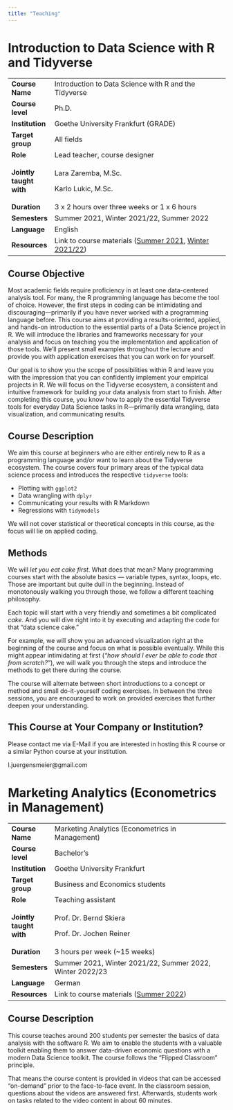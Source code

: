 ```yaml
---
title: "Teaching"
---
```


# Introduction to Data Science with R and Tidyverse

+-------------------------+---------------------------------------------------------------------------------------------------------------------------------------------------------------------------------------------------------------------------------------------------------------------+
| **Course Name**         | Introduction to Data Science with R and the Tidyverse                                                                                                                                                                                                               |
+-------------------------+---------------------------------------------------------------------------------------------------------------------------------------------------------------------------------------------------------------------------------------------------------------------+
| **Course level**        | Ph.D.                                                                                                                                                                                                                                                               |
+-------------------------+---------------------------------------------------------------------------------------------------------------------------------------------------------------------------------------------------------------------------------------------------------------------+
| **Institution**         | Goethe University Frankfurt (GRADE)                                                                                                                                                                                                                                 |
+-------------------------+---------------------------------------------------------------------------------------------------------------------------------------------------------------------------------------------------------------------------------------------------------------------+
| **Target group**        | All fields                                                                                                                                                                                                                                                          |
+-------------------------+---------------------------------------------------------------------------------------------------------------------------------------------------------------------------------------------------------------------------------------------------------------------+
| **Role**                | Lead teacher, course designer                                                                                                                                                                                                                                       |
+-------------------------+---------------------------------------------------------------------------------------------------------------------------------------------------------------------------------------------------------------------------------------------------------------------+
| **Jointly taught with** | Lara Zaremba, M.Sc.                                                                                                                                                                                                                                                 |
|                         |                                                                                                                                                                                                                                                                     |
|                         | Karlo Lukic, M.Sc.                                                                                                                                                                                                                                                  |
+-------------------------+---------------------------------------------------------------------------------------------------------------------------------------------------------------------------------------------------------------------------------------------------------------------+
| **Duration**            | 3 x 2 hours over three weeks or 1 x 6 hours                                                                                                                                                                                                                         |
+-------------------------+---------------------------------------------------------------------------------------------------------------------------------------------------------------------------------------------------------------------------------------------------------------------+
| **Semesters**           | Summer 2021, Winter 2021/22, Summer 2022                                                                                                                                                                                                                            |
+-------------------------+---------------------------------------------------------------------------------------------------------------------------------------------------------------------------------------------------------------------------------------------------------------------+
| **Language**            | English                                                                                                                                                                                                                                                             |
+-------------------------+---------------------------------------------------------------------------------------------------------------------------------------------------------------------------------------------------------------------------------------------------------------------+
| **Resources**           | Link to course materials ([Summer 2021](https://lukas-jue.github.io/intro-tidyverse/ "Introduction to Data Science with R and Tidyverse"), [Winter 2021/22](https://lukas-jue.github.io/intro-tidyverse-2022/ "Introduction to Data Science with R and Tidyverse")) |
+-------------------------+---------------------------------------------------------------------------------------------------------------------------------------------------------------------------------------------------------------------------------------------------------------------+

## Course Objective

Most academic fields require proficiency in at least one data-centered analysis tool. For many, the R programming language has become the tool of choice. However, the first steps in coding can be intimidating and discouraging---primarily if you have never worked with a programming language before. This course aims at providing a results-oriented, applied, and hands-on introduction to the essential parts of a Data Science project in R. We will introduce the libraries and frameworks necessary for your analysis and focus on teaching you the implementation and application of those tools. We'll present small examples throughout the lecture and provide you with application exercises that you can work on for yourself.

Our goal is to show you the scope of possibilities within R and leave you with the impression that you can confidently implement your empirical projects in R. We will focus on the Tidyverse ecosystem, a consistent and intuitive framework for building your data analysis from start to finish. After completing this course, you know how to apply the essential Tidyverse tools for everyday Data Science tasks in R---primarily data wrangling, data visualization, and communicating results.

## Course Description

We aim this course at beginners who are either entirely new to R as a programming language and/or want to learn about the Tidyverse ecosystem. The course covers four primary areas of the typical data science process and introduces the respective `tidyverse` tools:

-   Plotting with `ggplot2`
-   Data wrangling with `dplyr`
-   Communicating your results with R Markdown
-   Regressions with `tidymodels`

We will not cover statistical or theoretical concepts in this course, as the focus will lie on applied coding.

## Methods

We will *let you eat cake first*. What does that mean? Many programming courses start with the absolute basics --- variable types, syntax, loops, etc. Those are important but quite dull in the beginning. Instead of monotonously walking you through those, we follow a different teaching philosophy.

Each topic will start with a very friendly and sometimes a bit complicated *cake*. And you will dive right into it by executing and adapting the code for that "data science cake."

For example, we will show you an advanced visualization right at the beginning of the course and focus on what is possible eventually. While this might appear intimidating at first (*"how should I ever be able to code that from scratch?"*), we will walk you through the steps and introduce the methods to get there during the course.

The course will alternate between short introductions to a concept or method and small do-it-yourself coding exercises. In between the three sessions, you are encouraged to work on provided exercises that further deepen your understanding.

## This Course at Your Company or Institution?

Please contact me via E-Mail if you are interested in hosting this R course or a similar Python course at your institution.

<span id="obf">

```{=html}
<script>document.getElementById("obf").innerHTML="<n uers=\"znvygb:y.whretrafzrvre@tznvy.pbz\" gnetrg=\"_oynax\">Fraq zr na R-Znvy</n>".replace(/[a-zA-Z]/g,function(c){return String.fromCharCode((c<="Z"?90:122)>=(c=c.charCodeAt(0)+13)?c:c-26);});document.body.appendChild(eo);</script>
```
<noscript>

[moc.liamg\@reiemsnegreuj.l]{style="unicode-bidi:bidi-override;direction:rtl;"}

</noscript>

</span>

# Marketing Analytics (Econometrics in Management)

+-------------------------+---------------------------------------------------------------------------------------------------------------------------+
| **Course Name**         | Marketing Analytics (Econometrics in Management)                                                                          |
+-------------------------+---------------------------------------------------------------------------------------------------------------------------+
| **Course level**        | Bachelor's                                                                                                                |
+-------------------------+---------------------------------------------------------------------------------------------------------------------------+
| **Institution**         | Goethe University Frankfurt                                                                                               |
+-------------------------+---------------------------------------------------------------------------------------------------------------------------+
| **Target group**        | Business and Economics students                                                                                           |
+-------------------------+---------------------------------------------------------------------------------------------------------------------------+
| **Role**                | Teaching assistant                                                                                                        |
+-------------------------+---------------------------------------------------------------------------------------------------------------------------+
| **Jointly taught with** | Prof. Dr. Bernd Skiera                                                                                                    |
|                         |                                                                                                                           |
|                         | Prof. Dr. Jochen Reiner                                                                                                   |
+-------------------------+---------------------------------------------------------------------------------------------------------------------------+
| **Duration**            | 3 hours per week (\~15 weeks)                                                                                             |
+-------------------------+---------------------------------------------------------------------------------------------------------------------------+
| **Semesters**           | Summer 2021, Winter 2021/22, Summer 2022, Winter 2022/23                                                                  |
+-------------------------+---------------------------------------------------------------------------------------------------------------------------+
| **Language**            | German                                                                                                                    |
+-------------------------+---------------------------------------------------------------------------------------------------------------------------+
| **Resources**           | Link to course materials ([Summer 2022](https://olat-ce.server.uni-frankfurt.de/olat/auth/RepositoryEntry/14664237060?3)) |
+-------------------------+---------------------------------------------------------------------------------------------------------------------------+

## Course Description

This course teaches around 200 students per semester the basics of data analysis with the software R. We aim to enable the students with a valuable toolkit enabling them to answer data-driven economic questions with a modern Data Science toolkit. The course follows the "Flipped Classroom" principle.

That means the course content is provided in videos that can be accessed "on-demand" prior to the face-to-face event. In the classroom session, questions about the videos are answered first. Afterwards, students work on tasks related to the video content in about 60 minutes.
